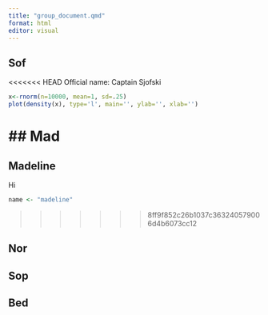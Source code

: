 ```yaml
---
title: "group_document.qmd"
format: html
editor: visual
---
```


## Sof

<<<<<<< HEAD
Official name: Captain Sjofski

```r

x<-rnorm(n=10000, mean=1, sd=.25)
plot(density(x), type='l', main='', ylab='', xlab='')
```

## Mad
=======
## Madeline

Hi

```r
name <- "madeline"
```
>>>>>>> 8ff9f852c26b1037c363240579006d4b6073cc12

## Nor

## Sop

## Bed

